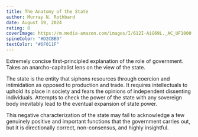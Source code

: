 ```yaml
---
title: The Anatomy of the State
author: Murray N. Rothbard
date: August 19, 2024
rating: 8
coverImage: https://m.media-amazon.com/images/I/612I-AiG69L._AC_UF1000,1000_QL80_.jpg
spineColor: "#D2CBB9"
textColor: "#6F011F"
---
```


Extremely concise first-principled explanation of the role of government. Takes an anarcho-capitalist lens on the view of the state.

The state is the entity that siphons resources through coercion and intimidation as opposed to production and trade. It requires intellectuals to uphold its place in society and fears the opinions of independent dissenting individuals. Attempts to check the power of the state with any sovereign body inevitably lead to the eventual expansion of state power.

This negative characterization of the state may fail to acknowledge a few genuinely positive and important functions that the government carries out, but it is directionally correct, non-consensus, and highly insightful.

